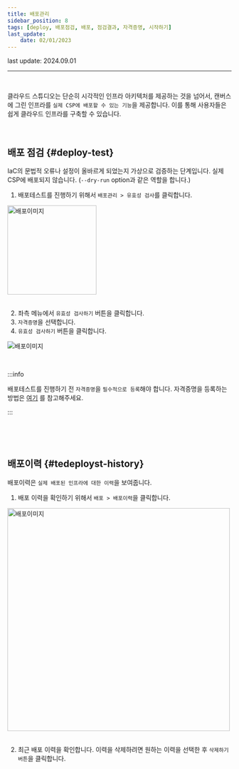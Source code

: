 ```yaml
---
title: 배포관리
sidebar_position: 8
tags: [deploy, 배포점검, 배포, 점검결과, 자격증명, 시작하기]
last_update:
    date: 02/01/2023
---
```



<span className="theme-doc-version-badge badge badge--secondary">
    last update: 2024.09.01
</span>

<hr />
<br />

클라우드 스튜디오는 단순히 시각적인 인프라 아키텍처를 제공하는 것을 넘어서, 캔버스에 그린 인프라를 `실제 CSP에 배포할 수 있는 기능`을 제공합니다. 이를 통해 사용자들은 쉽게 클라우드 인프라를 구축할 수 있습니다.

<p>&nbsp;</p>

## 배포 점검 {#deploy-test}

IaC의 문법적 오류나 설정이 올바르게 되었는지 가상으로 검증하는 단계입니다. 실제 CSP에 배포되지 않습니다.
(`--dry-run` option과 같은 역할을 합니다.)

1. 배포테스트를 진행하기 위해서 `배포관리 > 유효성 검사`를 클릭합니다.

<div className={styles.imgWrap}>
    <img src={deploy03} width="200px" alt="배포이미지" />
</div>

<br />

2. 좌측 메뉴에서 `유효성 검사하기` 버튼을 클릭합니다.
3. `자격증명`을 선택합니다.
4. `유효성 검사하기` 버튼을 클릭합니다.

<div className={styles.imgWrap}>
    <img src={deploy02} alt="배포이미지" />
</div>

<p>&nbsp;</p>

:::info

배포테스트를 진행하기 전 `자격증명`을 `필수적으로 등록`해야 합니다. 자격증명을 등록하는 방법은 [여기](/docs/credential/createCredential) 를 참고해주세요.

:::

<p>&nbsp;</p>
<p>&nbsp;</p>

## 배포이력 {#tedeployst-history}

배포이력은 `실제 배포된 인프라에 대한 이력`을 보여줍니다.

1. 배포 이력을 확인하기 위해서 `배포 > 배포이력`을 클릭합니다.

<div className={styles.imgWrap}>
    <img src={deploy01} width="500px" alt="배포이미지" />
</div>

<br />

2. 최근 배포 이력을 확인합니다. 이력을 삭제하려면 원하는 이력을 선택한 후 `삭제하기 버튼`을 클릭합니다.
